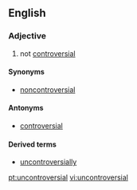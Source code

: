 ==English==

===Adjective===
{{en-adj}}

# not [[controversial]]

====Synonyms====
* [[noncontroversial]] {{i|less common}}

====Antonyms====
* [[controversial]]

====Derived terms====
* [[uncontroversially]]

[[pt:uncontroversial]]
[[vi:uncontroversial]]